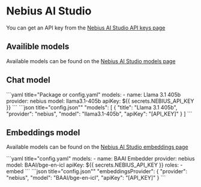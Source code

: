 
# Nebius AI Studio

You can get an API key from the [Nebius AI Studio API keys page](https://studio.nebius.ai/settings/api-keys)

## Availible models

Available models can be found on the [Nebius AI Studio models page](https://studio.nebius.ai/models/text2text)

## Chat model

<Tabs groupId="config-example">
  <TabItem value="yaml" label="YAML">
  ```yaml title="Package or config.yaml"
  models:
    - name: Llama 3.1 405b
      provider: nebius
      model: llama3.1-405b
      apiKey: ${{ secrets.NEBIUS_API_KEY }}
  ```
  </TabItem>
  <TabItem value="json" label="JSON">
  ```json title="config.json""
    "models": [
      {
        "title": "Llama 3.1 405b",
        "provider": "nebius",
        "model": "llama3.1-405b",
        "apiKey": "[API_KEY]"
      }
    ]
  ```
  </TabItem>
</Tabs>

## Embeddings model

Available models can be found on the [Nebius AI Studio embeddings page](https://studio.nebius.ai/models/embedding)

<Tabs groupId="config-example">
  <TabItem value="yaml" label="YAML">
  ```yaml title="config.yaml"
  models:
    - name: BAAI Embedder
      provider: nebius
      model: BAAI/bge-en-icl
      apiKey: ${{ secrets.NEBIUS_API_KEY }}
      roles:
        - embed
  ```
  </TabItem>
  <TabItem value="json" label="JSON">
  ```json title="config.json""
    "embeddingsProvider": {
      "provider": "nebius",
      "model": "BAAI/bge-en-icl",
      "apiKey": "[API_KEY]"
    }
  ```
  </TabItem>
</Tabs>
